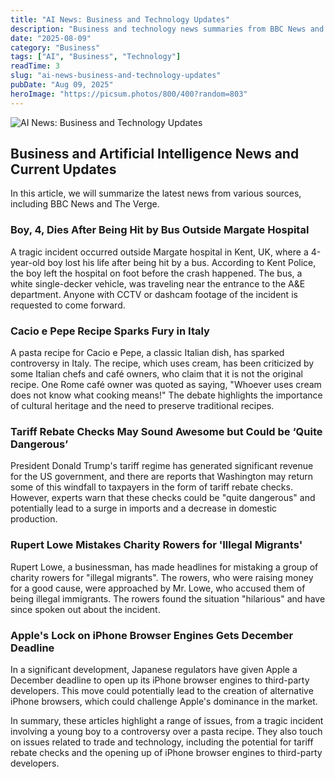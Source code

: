 ```yaml
---
title: "AI News: Business and Technology Updates"
description: "Business and technology news summaries from BBC News and The Verge."
date: "2025-08-09"
category: "Business"
tags: ["AI", "Business", "Technology"]
readTime: 3
slug: "ai-news-business-and-technology-updates"
pubDate: "Aug 09, 2025"
heroImage: "https://picsum.photos/800/400?random=803"
---
```


![AI News: Business and Technology Updates](https://picsum.photos/800/400?random=803)

## Business and Artificial Intelligence News and Current Updates

In this article, we will summarize the latest news from various sources, including BBC News and The Verge.

### Boy, 4, Dies After Being Hit by Bus Outside Margate Hospital

A tragic incident occurred outside Margate hospital in Kent, UK, where a 4-year-old boy lost his life after being hit by a bus. According to Kent Police, the boy left the hospital on foot before the crash happened. The bus, a white single-decker vehicle, was traveling near the entrance to the A&E department. Anyone with CCTV or dashcam footage of the incident is requested to come forward.

### Cacio e Pepe Recipe Sparks Fury in Italy

A pasta recipe for Cacio e Pepe, a classic Italian dish, has sparked controversy in Italy. The recipe, which uses cream, has been criticized by some Italian chefs and café owners, who claim that it is not the original recipe. One Rome café owner was quoted as saying, "Whoever uses cream does not know what cooking means!" The debate highlights the importance of cultural heritage and the need to preserve traditional recipes.

### Tariff Rebate Checks May Sound Awesome but Could be ‘Quite Dangerous’

President Donald Trump's tariff regime has generated significant revenue for the US government, and there are reports that Washington may return some of this windfall to taxpayers in the form of tariff rebate checks. However, experts warn that these checks could be "quite dangerous" and potentially lead to a surge in imports and a decrease in domestic production.

### Rupert Lowe Mistakes Charity Rowers for 'Illegal Migrants'

Rupert Lowe, a businessman, has made headlines for mistaking a group of charity rowers for "illegal migrants". The rowers, who were raising money for a good cause, were approached by Mr. Lowe, who accused them of being illegal immigrants. The rowers found the situation "hilarious" and have since spoken out about the incident.

### Apple's Lock on iPhone Browser Engines Gets December Deadline

In a significant development, Japanese regulators have given Apple a December deadline to open up its iPhone browser engines to third-party developers. This move could potentially lead to the creation of alternative iPhone browsers, which could challenge Apple's dominance in the market.

In summary, these articles highlight a range of issues, from a tragic incident involving a young boy to a controversy over a pasta recipe. They also touch on issues related to trade and technology, including the potential for tariff rebate checks and the opening up of iPhone browser engines to third-party developers.
